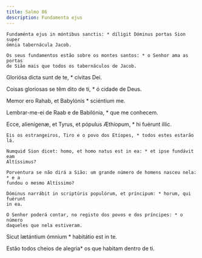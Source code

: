 ```yaml
---
title: Salmo 86
description: Fundamenta ejus
---
```


<div class="side-by-side not-content">

    Fundaménta ejus in móntibus sanctis: * díligit Dóminus portas Sion super
    ómnia tabernácula Jacob.

    Os seus fundamentos estão sobre os montes santos: * o Senhor ama as portas
    de Sião mais que todos os tabernáculos de Jacob.
  </span>

Gloriósa dicta sunt de te, * cívitas Dei.

Coisas gloriosas se têm dito de ti, * ó cidade de Deus.

Memor ero Rahab, et Babylónis * sciéntium me.

Lembrar-me-ei de Raab e de Babilónia, * que me conhecem.

  <span>
    Ecce, alienígenæ, et Tyrus, et pópulus Æthíopum, * hi fuérunt illic.

    Eis os estrangeiros, Tiro e o povo dos Etíopes, * todos estes estarão lá.

    Numquid Sion dicet: homo, et homo natus est in ea: * et ipse fundávit eam
    Altíssimus?

    Porventura se não dirá a Sião: um grande número de homens nasceu nela: * e a
    fundou o mesmo Altíssimo?

    Dóminus narrábit in scriptúris populórum, et príncipum: * horum, qui fuérunt
    in ea.

    O Senhor poderá contar, no registo dos povos e dos príncipes: * o número
    daqueles que nela estiveram.
  </span>

Sicut lætántium ómnium * habitátio est in te.

Estão todos cheios de alegria* os que habitam dentro de ti.

</div>
